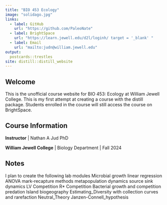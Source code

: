 ```yaml
---
title: "BIO 453 Ecology"
image: "solidago.jpg"
links:
  - label: GitHub
    url: "https://github.com/PaleoNate"
  - label: BrightSpace
    url: "https://learn.jewell.edu/d2l/loginh/ target = '_blank' "
  - label: Email
    url: "mailto:judn@william.jewell.edu"
output:
  postcards::trestles
site: distill::distill_website
---
```

 
## Welcome

This is the unofficial course website for BIO 453: Ecology at William Jewell College. This is my first attempt at creating a course with the distill package. Students enrolled in the course will still access the course on BrightSpace.

## Course Information

**Instructor** | Nathan A Jud PhD

**William Jewell College** | Biology Department | Fall 2024

## Notes

I plan to create the following lab modules
Microbial growth
linear regression
ANOVA
mark-recapture methods
metapopulation dynamics
source sink dynamics
LV Competition
R* Competition
Bacterial growth and competition
predation
Island biogeography
Estimating_Diversity with collection curves and rarefaction
Neutral_Theory
Janzen-Connell_hypothesis

